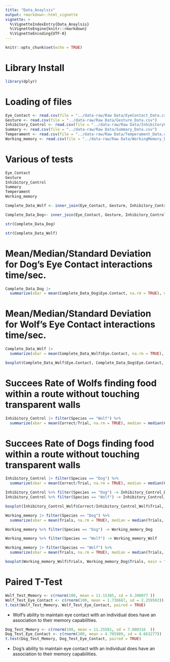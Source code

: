 ```yaml
---
title: "Data_Anaylsis"
output: rmarkdown::html_vignette
vignette: >
  %\VignetteIndexEntry{Data_Anaylsis}
  %\VignetteEngine{knitr::rmarkdown}
  %\VignetteEncoding{UTF-8}
---
```


```r
knitr::opts_chunk$set(echo = TRUE)
```

# Library Install
```r
library(dplyr)
```


# Loading of files
```r
Eye_Contact <- read.csv(file = "../data-raw/Raw Data/EyeContact_Data.csv")
Gesture <- read.csv(file = "../data-raw/Raw Data/Gesture_Data.csv")
Inhibitory_Control <- read.csv(file = "../data-raw/Raw Data/InhibitoryControl_Data.csv")
Summary <- read.csv(file = "../data-raw/Raw Data/Summary_Data.csv")
Temperament <- read.csv(file = "../data-raw/Raw Data/Temperament_Data.csv")
Working_memory <- read.csv(file = "../data-raw/Raw Data/WorkingMemory_Data.csv")
```

# Various of tests
```r
Eye_Contact
Gesture
Inhibitory_Control
Summary
Temperament
Working_memory
```

```r
Complete_Data_Wolf <- inner_join(Eye_Contact, Gesture, Inhibitory_Control, by = "Name") %>% inner_join(Summary, Temperament, by = "Name") %>% inner_join(Working_memory, by = "Name") %>% filter(Species.x == "Wolf")
```

```r
Complete_Data_Dog<- inner_join(Eye_Contact, Gesture, Inhibitory_Control, by = "Name") %>% inner_join(Summary, Temperament, by = "Name") %>% inner_join(Working_memory, by = "Name") %>% filter(Species.x == "Dog") 
```

```r
str(Complete_Data_Dog)
```

```r
str(Complete_Data_Wolf)
```

# Mean/Median/Standard Deviation for Dog's Eye Contact interactions time/sec.
```r
Complete_Data_Dog |>
  summarize(xbar = mean(Complete_Data_Dog$Eye.Contact, na.rm = TRUE), median = median(Complete_Data_Dog$Eye.Contact, na.rm = TRUE), s = sd(Complete_Data_Dog$Eye.Contact, na.rm = TRUE))
```

# Mean/Median/Standard Deviation for Wolf's Eye Contact interactions time/sec.
```r
Complete_Data_Wolf |>
  summarize(xbar = mean(Complete_Data_Wolf$Eye.Contact, na.rm = TRUE), median = median(Complete_Data_Wolf$Eye.Contact, na.rm = TRUE), s = sd(Complete_Data_Wolf$Eye.Contact, na.rm = TRUE))
```

```r
boxplot(Complete_Data_Wolf$Eye.Contact, Complete_Data_Dog$Eye.Contact, main = "Wolf vs Dogs: Eye-Contact", xlab = "Species", ylab = "Contact per sec", col = c("red", "brown"), names = c("Wolf", "Dog"), horizontal = TRUE)
```

# Succees Rate of Wolfs finding food within a route without touching transparent walls
```r
Inhibitory_Control |> filter(Species == "Wolf") %>% 
  summarize(xbar = mean(Correct/Trial, na.rm = TRUE), median = median(Correct/Trial, na.rm = TRUE), s = sd(Correct/Trial, na.rm = TRUE))
```

# Succees Rate of Dogs finding food within a route without touching transparent walls 
```r
Inhibitory_Control |> filter(Species == "Dog") %>% 
  summarize(xbar = mean(Correct/Trial, na.rm = TRUE), median = median(Correct/Trial, na.rm = TRUE), s = sd(Correct/Trial, na.rm = TRUE))
```

```r
Inhibitory_Control %>% filter(Species == "Dog") -> Inhibitory_Control_Dog
Inhibitory_Control %>% filter(Species == "Wolf") -> Inhibitory_Control_Wolf
```


```r
boxplot(Inhibitory_Control_Wolf$Correct/Inhibitory_Control_Wolf$Trial, Inhibitory_Control_Dog$Correct/Inhibitory_Control_Dog$Trial, main = "Wolf vs Dogs: Senses", xlab = "Species", ylab = "Chance % of bumping into transparent walls to each to food", col = c("red", "brown"), names = c("Wolf", "Dog"), horizontal = TRUE)
```

```r
Working_memory |> filter(Species == "Dog") %>% 
  summarize(xbar = mean(Trials, na.rm = TRUE), median = median(Trials, na.rm = TRUE), s = sd(Trials, na.rm = TRUE)) 
```

```r
Working_memory %>% filter(Species == "Dog") -> Working_memory_Dog
```

```r
Working_memory %>% filter(Species == "Wolf") -> Working_memory_Wolf
```


```r
Working_memory |> filter(Species == "Wolf") %>% 
  summarize(xbar = mean(Trials, na.rm = TRUE), median = median(Trials, na.rm = TRUE), s = sd(Trials, na.rm = TRUE))
```

```r
boxplot(Working_memory_Wolf$Trials, Working_memory_Dog$Trials, main = "Wolf vs Dogs: Memory", xlab = "Species", ylab = "Numbers of attempts to complete memory test", col = c("red", "brown"), names = c("Wolf", "Dog"), horizontal = TRUE)
```

# Paired T-Test
```r
Wolf_Test_Memory <- c(rnorm(100, mean = 11.15385, sd = 6.398077	))
Wolf_Test_Eye_Contact <- c(rnorm(100, mean = 1.736667, sd = 2.259502))
t.test(Wolf_Test_Memory, Wolf_Test_Eye_Contact, paired = TRUE)
```
* Wolf's ability to maintain eye contact with an individual does have an association to their memory capabilities. 

```r
Dog_Test_Memory <- c(rnorm(100, mean = 11.25581, sd = 7.000316	))
Dog_Test_Eye_Contact <- c(rnorm(100, mean = 4.705909, sd = 4.663277))
t.test(Dog_Test_Memory, Dog_Test_Eye_Contact, paired = TRUE)
```
* Dog's ability to maintain eye contact with an individual does have an association to their memory capabilities. 
